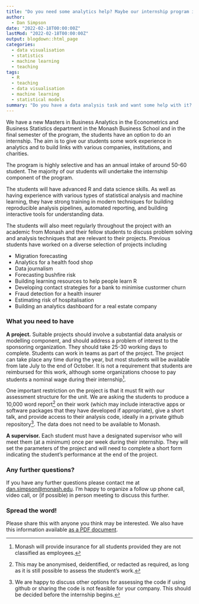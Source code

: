 ```yaml
---
title: "Do you need some analytics help? Maybe our internship program is for you!"
author: 
  - Dan Simpson
date: "2022-02-18T00:00:00Z"
lastMod: "2022-02-18T00:00:00Z"
output: blogdown::html_page
categories:
  - data visualisation
  - statistics
  - machine learning
  - teaching
tags:
  - R
  - teaching
  - data visualisation
  - machine learning
  - statistical models
summary: "Do you have a data analysis task and want some help with it? We have a lot of Masters students who might be able assist."
---
```






We have a new Masters in Business Analytics in the Econometrics and Business Statistics department in the Monash Business School and in the final semester of the program, the students have an option to do an internship. The aim is to give our students some work experience in analytics and to build links with various companies, institutions, and charities.

The program is highly selective and has an annual intake of around 50-60 student. The majority of our students will undertake the internship component of the program.

The students will have advanced R and data science skills. As well as having experience with various types of statistical analysis and machine learning, they have strong training in modern techniques for building reproducible analysis pipelines, automated reporting, and building interactive tools for understanding data.

The students will also meet regularly throughout the project with an academic from
Monash and their fellow students to discuss problem solving and analysis techniques 
that are relevant to their projects.
Previous students have worked on a diverse selection of projects including

- Migration forecasting
- Analytics for a health food shop
- Data journalism
- Forecasting bushfire risk
- Building learning resources to help people learn R
- Developing contact strategies for a bank to minimise custormer churn
- Fraud detection for a health insurer
- Estimating risk of hospitalisation
- Building an analytics dashboard for a real estate company

### What you need to have

**A project.**  Suitable projects  should involve a substantial data analysis or modelling component, and should address a problem of interest to the sponsoring organization. They should take 25-30 working days to complete. Students can work in teams as part of the project.
The project can take place any time during the year, but most students will be available from late July to the end of October. 
It is not a requirement that students are reimbursed for this work, although some organizations choose to pay students a nominal wage during their internship^[Monash will provide insurance for all students provided they are not classified as employees.].

One important restriction on the project is that it must fit with our assessment structure for the unit. We are asking the students to produce a 10,000 word report^[This may be anonymised, deidentified, or redacted as required, as long as it is still possible to assess the student's work.] on their work (which may include interactive apps or software packages that they have developed if appropriate), give a short talk, and provide access to their analysis code, ideally in a private github repository^[We are happy to discuss other options for assessing the code if using github or sharing the code is not feasible for your company. This should be decided before the internship begins.]. The data does not need to be available to Monash.


**A supervisor.** Each student must have a designated supervisor who will meet them (at a minimum) once per week during their internship. They will set the parameters of the project and will need to complete a short form indicating the student's performance at the end of the project.


### Any further questions?

If you have any further questions please contact me at [dan.simpson@monash.edu](mailto:dan.simpson@monash.edu). I'm happy to organize a follow up phone call, video call, or (if possible) in person meeting to discuss this further.

### Spread the word!

Please share this with anyone you think may be interested. We also have this information available [as a PDF document](Monash_EBS_Internship_Flyer_2022.pdf).
